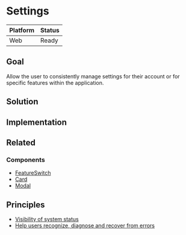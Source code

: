 
# Settings

| **Platform**                   | **Status**                                     |
| :----------------------------- | :--------------------------------------------- |
| <InlineLabel>Web</InlineLabel> | <InlineLabel color="green">Ready</InlineLabel> |

## Goal

Allow the user to consistently manage settings for their account or for specific
features within the application.

## Solution

## Implementation

## Related

### Components

- [FeatureSwitch](../components/FeatureSwitch)
- [Card](../components/Card)
- [Modal](../components/Modal)

## Principles

- [Visibility of system status](https://www.nngroup.com/articles/visibility-system-status/)
- [Help users recognize, diagnose and recover from errors](https://www.nngroup.com/articles/ten-usability-heuristics/#toc-9-help-users-recognize-diagnose-and-recover-from-errors-9)
